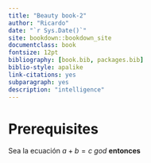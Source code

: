 ```yaml
--- 
title: "Beauty book-2" 
author: "Ricardo" 
date: "`r Sys.Date()`" 
site: bookdown::bookdown_site
documentclass: book
fontsize: 12pt
bibliography: [book.bib, packages.bib]
biblio-style: apalike
link-citations: yes
subparagraph: yes
description: "intelligence"
---
```


# Prerequisites {-}
Sea la ecuación
$a+b=c$ _god_ **entonces** \index{good}
